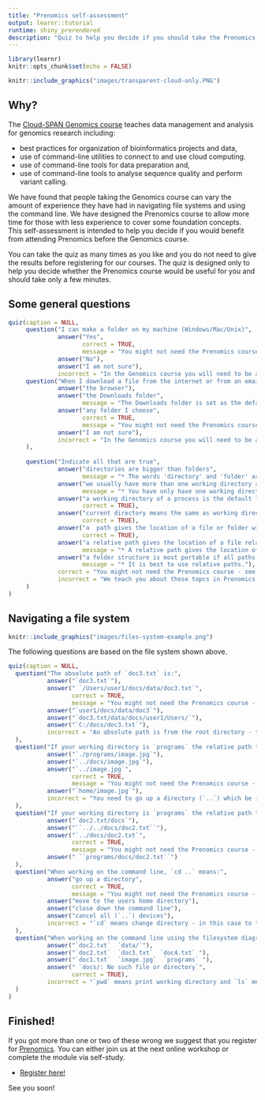 ```yaml
---
title: "Prenomics self-assessment"
output: learnr::tutorial
runtime: shiny_prerendered
description: "Quiz to help you decide if you should take the Prenomics course before the Genomics course"
---
```


```r
library(learnr)
knitr::opts_chunk$set(echo = FALSE)
```

```r
knitr::include_graphics("images/transparent-cloud-only.PNG")
```



## Why?

The [Cloud-SPAN Genomics course](https://cloud-span.york.ac.uk/train-with-us#genomicscourse) teaches data management and analysis for genomics research including:

-   best practices for organization of bioinformatics projects and data,
-   use of command-line utilities to connect to and use cloud computing.
-   use of command-line tools for data preparation and,
-   use of command-line tools to analyse sequence quality and perform variant calling.

We have found that people taking the Genomics course can vary the amount of experience they have had in navigating file systems and using the command line. We have designed the Prenomics course to allow more time for those with less experience to cover some foundation concepts. This self-assessment is intended to help you decide if you would benefit from attending Prenomics before the Genomics course.

You can take the quiz as many times as you like and you do not need to give the results before registering for our courses. The quiz is designed only to help you decide whether the Prenomics course would be useful for you and should take only a few minutes.

## Some general questions

```r
quiz(caption = NULL,
     question("I can make a folder on my machine (Windows/Mac/Unix)",
              answer("Yes", 
                     correct = TRUE,
                     message = "You might not need the Prenomics course - see how you get on with the other questions."),
              answer("No"),
              answer("I am not sure"),
              incorrect = "In the Genomics course you will need to be able create folders on your machine and locate them. We teach you how to do this in Prenomics."),
     question("When I download a file from the internet or from an email, the file gets saved to:",
              answer("the browser"),
              answer("the Downloads folder", 
                     message = "The Downloads folder is set as the default location on many machines but you need to be able to chose the location."),
              answer("any folder I choose", 
                     correct = TRUE,
                     message = "You might not need the Prenomics course - see how you get on with the other questions."),
              answer("I am not sure"),
              incorrect = "In the Genomics course you will need to be able to save an emailed file to a particular folder and navigate to that folder. We teach you how to do this in Prenomics."
     ),
     
     question("Indicate all that are true",
              answer("directories are bigger than folders",
                     message = "* The words 'directory' and 'folder' are synonyms. Directory is used more often in programming and research computing."),
              answer("we usually have more than one working directory at a time",
                     message = "* You have only have one working directory at a time."),
              answer("a working directory of a process is the default location it will read and write from",
                     correct = TRUE),
              answer("current directory means the same as working directory", 
                     correct = TRUE),
              answer("a  path gives the location of a file or folder with a file system",
                     correct = TRUE),
              answer("a relative path gives the location of a file relative to the user's home directory",
                     message = "* A relative path gives the location of a file relative to the current working directory."),
              answer("a folder structure is most portable if all paths are absolute",
                     message = "* It is best to use relative paths."),
              correct = "You might not need the Prenomics course - see how you get on with the other questions.",
              incorrect = "We teach you about these topcs in Prenomics."
     )
)
```

## Navigating a file system



```r
knitr::include_graphics("images/files-system-example.png")
```




The following questions are based on the file system shown above.

```r
quiz(caption = NULL,
  question("The absolute path of `doc3.txt` is:",
           answer("`doc3.txt`"),
           answer(" `/Users/user1/docs/data/doc3.txt`",
                  correct = TRUE,
                  message = "You might not need the Prenomics course - see how you get on with the next one."),
           answer("`user1/docs/data/doc3`"),
           answer("`doc3.txt/data/docs/user1/Users/`"),
           answer("`C:/docs/doc3.txt`"),
           incorrect = "An absolute path is from the root directory - the top of the hierarchical file system."
  ),
  question("If your working directory is `programs` the relative path to `image.jpg` is:",
           answer("`./programs/image.jpg`"),
           answer("`../docs/image.jpg`"),
           answer("`../image.jpg`", 
                  correct = TRUE,
                  message = "You might not need the Prenomics course - see how you get on with the next one."),
           answer("`home/image.jpg`"),
           incorrect = "You need to go up a directory (`..`) which be into `user1/` to see `image.jpg`. If you've not seen `..` and `.` before, don't worry, we cover these in Prenomics!"
  ),
  question("If your working directory is `programs` the relative path to `doc2.txt` is:",
           answer("`doc2.txt/docs`"),
           answer("``../../docs/doc2.txt``"),
           answer("`../docs/doc2.txt`",
                  correct = TRUE,
                  message = "You might not need the Prenomics course - see how you get on with the next one."),
           answer(" ``programs/docs/doc2.txt``")
  ), 
  question("When working on the command line, `cd ..` means:",
           answer("go up a directory",
                  correct = TRUE,
                  message = "You might not need the Prenomics course - see how you get on with the next one."),    
           answer("move to the users home directory"),
           answer("close down the command line"),
           answer("cancel all (`..`) devices"),
           incorrect = "`cd` means change directory - in this case to the one above. We cover `cd`, `ls` and `pwd` in Prenomics."
  ),
  question("When working on the command line using the filesystem diagram above, if `pwd` displays `/Users/user1/programs` what will `ls docs/`  display?:",
           answer("`doc2.txt`  `data/`"),
           answer("`doc2.txt`  `doc3.txt`  `doc4.txt` "),
           answer("`doc1.txt`  `image.jpg`  `programs` "),
           answer(" `docs/: No such file or directory`", 
                  correct = TRUE),
           incorrect = "`pwd` means print working directory and `ls` means list. Since there is no `docs/` folder in the working directory, `ls` is not able to find it."
  )
)
```


## Finished!

If you got more than one or two of these wrong we suggest that you register for [Prenomics](https://cloud-span.github.io/prenomics00-intro/). You can either join us at the next online workshop or complete the module via self-study. 

- [Register here!](https://sites.google.com/york.ac.uk/cloud-span/train-with-us#h.87c8lxmy0dr3)


See you soon!
